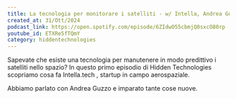 ```yaml
---
title: La tecnologia per monitorare i satelliti - w/ Intella, Andrea Guzzo
created_at: 31/Ott/2024
podcast_link: https://open.spotify.com/episode/6ZIdwO55cbmjQ0sxcO80rp
youtube_id: ETXRe5fTQmY
category: hiddentechnologies
---
```

 
Sapevate che esiste una tecnologia per manutenere in modo predittivo i satelliti nello spazio?
In questo primo episodio di Hidden Technologies scopriamo cosa fa Intella.tech , startup in campo aerospaziale.

Abbiamo parlato con Andrea Guzzo e imparato tante cose nuove.
